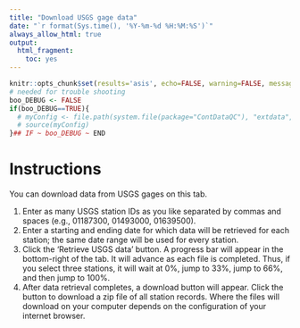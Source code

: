 ```yaml
---
title: "Download USGS gage data"
date: "`r format(Sys.time(), '%Y-%m-%d %H:%M:%S')`"
always_allow_html: true
output:
  html_fragment:
    toc: yes
---
```


```r
knitr::opts_chunk$set(results='asis', echo=FALSE, warning=FALSE, message = FALSE)
# needed for trouble shooting
boo_DEBUG <- FALSE
if(boo_DEBUG==TRUE){
  # myConfig <- file.path(system.file(package="ContDataQC"), "extdata", "config.ORIG.R")
  # source(myConfig)
}## IF ~ boo_DEBUG ~ END
```

# Instructions
You can download data from USGS gages on this tab.

1. Enter as many USGS station IDs as you like separated by commas and spaces (e.g., 01187300, 01493000, 01639500).
2. Enter a starting and ending date for which data will be retrieved for each station; the same date range will be used for every station.
3. Click the 'Retrieve USGS data' button. A progress bar will appear in the bottom-right of the tab. It will advance as each file is completed. Thus, if you select three stations, it will wait at 0%, jump to 33%, jump to 66%, and then jump to 100%.
4. After data retrieval completes, a download button will appear. Click the button to download a zip file of all station records. Where the files will download on your computer depends on the configuration of your internet browser.

